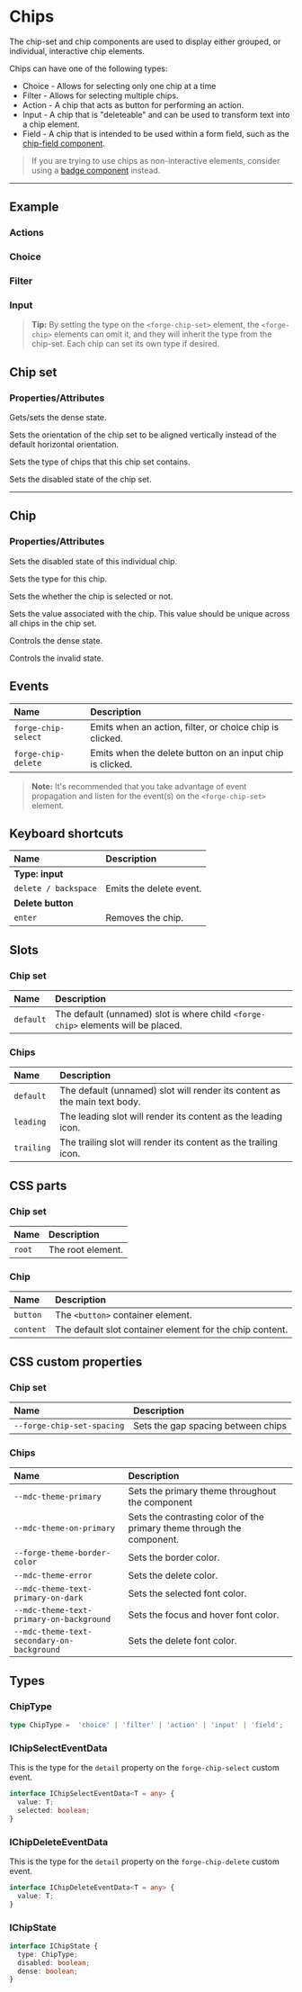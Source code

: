 
<PageSection>

# Chips

The chip-set and chip components are used to display either grouped, or individual, interactive chip elements.

Chips can have one of the following types:

* Choice - Allows for selecting only one chip at a time
* Filter - Allows for selecting multiple chips.
* Action - A chip that acts as button for performing an action.
* Input - A chip that is "deleteable" and can be used to transform text into a chip element.
* Field - A chip that is intended to be used within a form field, such as the [chip-field component](?path=/story/components-chip-field--default).

> If you are trying to use chips as non-interactive elements, consider using a [badge component](?path=/story/components-badge--default) instead.

</PageSection>

---

<PageSection>

## Example

### Actions

<LiveDemo codeHtml={ChipsDefaultCodeHtml()}>
  <ChipsDemo type="action" />
</LiveDemo>

### Choice

<LiveDemo codeHtml={ChipsChoiceCodeHtml()}>
  <ChipsDemo type="choice" />
</LiveDemo>

### Filter

<LiveDemo codeHtml={ChipsFilterCodeHtml()}>
  <ChipsDemo type="filter" />
</LiveDemo>

### Input

<LiveDemo codeHtml={ChipsInputCodeHtml()} >
  <ChipsDemo type="input" />
</LiveDemo>

> **Tip:** By setting the type on the `<forge-chip-set>` element, the `<forge-chip>` elements can omit it, and they will inherit the type from the chip-set.
> Each chip can set its own type if desired.

</PageSection>

<PageSection>

## Chip set

### Properties/Attributes

<PropertyDef name="dense" type="boolean" defaultValue="false">

Gets/sets the dense state.
  
</PropertyDef>

<PropertyDef name="vertical" type="boolean" defaultValue="false">

Sets the orientation of the chip set to be aligned vertically instead of the default horizontal orientation.
  
</PropertyDef>

<PropertyDef name="type" type="ChipType" defaultValue="&quot;action&quot;">

Sets the type of chips that this chip set contains.
  
</PropertyDef>

<PropertyDef name="disabled" type="boolean" defaultValue="false">

Sets the disabled state of the chip set.
  
</PropertyDef>

</PageSection>

---

<PageSection>

## Chip

### Properties/Attributes

<PropertyDef name="disabled" type="boolean" defaultValue="false">

Sets the disabled state of this individual chip.
  
</PropertyDef>

<PropertyDef name="type" type="ChipType" defaultValue="&quot;action&quot;">

Sets the type for this chip.
  
</PropertyDef>

<PropertyDef name="selected" type="boolean" defaultValue="false">

Sets the whether the chip is selected or not.
  
</PropertyDef>

<PropertyDef name="value" type="string" defaultValue="null">

Sets the value associated with the chip. This value should be unique across all chips in the chip set.
  
</PropertyDef>

<PropertyDef name="dense" type="boolean" defaultValue="false">

Controls the dense state.

</PropertyDef>

<PropertyDef name="invalid" type="boolean" defaultValue="false">

Controls the invalid state.

</PropertyDef>

</PageSection>

<PageSection>

## Events

| Name                   | Description
| :----------------------| :----------------
| `forge-chip-select`      | Emits when an action, filter, or choice chip is clicked.
| `forge-chip-delete`      | Emits when the delete button on an input chip is clicked.

> **Note:** It's recommended that you take advantage of event propagation and listen for the event(s) on the `<forge-chip-set>` element.

</PageSection>

<PageSection>

## Keyboard shortcuts

| Name                                | Description
| :-----------------------------------| :----------------
| **Type: input**                     |
| `delete / backspace`                | Emits the delete event.
| **Delete button**                   |
| `enter`                             | Removes the chip.

</PageSection>

<PageSection>

## Slots

### Chip set

| Name                           | Description
| :------------------------------| :----------------
| `default`                      | The default (unnamed) slot is where child `<forge-chip>` elements will be placed.

### Chips

| Name                           | Description
| :------------------------------| :----------------
| `default`                      | The default (unnamed) slot will render its content as the main text body.
| `leading`                      | The leading slot will render its content as the leading icon.
| `trailing`                     | The trailing slot will render its content as the trailing icon.


</PageSection>

<PageSection>

## CSS parts

### Chip set

| Name                     | Description
| :------------------------| :----------------
| `root`                   | The root element.

### Chip

| Name                     | Description
| :------------------------| :----------------
| `button`                 | The `<button>` container element.
| `content`                | The default slot container element for the chip content.

</PageSection>

<PageSection>

## CSS custom properties

### Chip set

| Name                                       | Description
| :------------------------------------------| :----------------
| `--forge-chip-set-spacing`                   | Sets the gap spacing between chips


### Chips

| Name                                       | Description
| :------------------------------------------| :----------------
| `--mdc-theme-primary`                      | Sets the primary theme throughout the component
| `--mdc-theme-on-primary`                   | Sets the contrasting color of the primary theme through the component.
| `--forge-theme-border-color`               | Sets the border color.
| `--mdc-theme-error`                        | Sets the delete color.
| `--mdc-theme-text-primary-on-dark`         | Sets the selected font color.
| `--mdc-theme-text-primary-on-background`   | Sets the focus and hover font color.
| `--mdc-theme-text-secondary-on-background` | Sets the delete font color.

</PageSection>

<PageSection>

## Types

### ChipType

```ts
type ChipType =  'choice' | 'filter' | 'action' | 'input' | 'field';
```

### IChipSelectEventData

This is the type for the `detail` property on the `forge-chip-select` custom event.

```ts
interface IChipSelectEventData<T = any> {
  value: T;
  selected: boolean;
}
```

### IChipDeleteEventData

This is the type for the `detail` property on the `forge-chip-delete` custom event.

```ts
interface IChipDeleteEventData<T = any> {
  value: T;
}
```

### IChipState

```ts
interface IChipState {
  type: ChipType;
  disabled: boolean;
  dense: boolean;
}
```

</PageSection>
